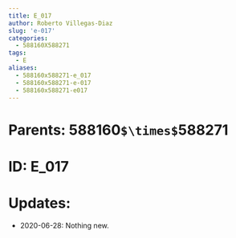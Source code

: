 ```yaml
---
title: E_017
author: Roberto Villegas-Diaz
slug: 'e-017'
categories:
  - 588160X588271
tags:
  - E
aliases:
  - 588160x588271-e_017
  - 588160x588271-e-017
  - 588160x588271-e017
---
```


# **Parents**: 588160`$\times$`588271
# **ID**: E_017
# **Updates**: 
 - 2020-06-28: Nothing new.
